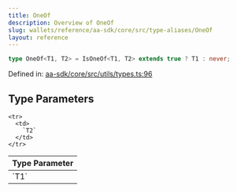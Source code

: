 ```yaml
---
title: OneOf
description: Overview of OneOf
slug: wallets/reference/aa-sdk/core/src/type-aliases/OneOf
layout: reference
---
```


```ts
type OneOf<T1, T2> = IsOneOf<T1, T2> extends true ? T1 : never;
```

Defined in: [aa-sdk/core/src/utils/types.ts:96](https://github.com/alchemyplatform/aa-sdk/blob/da19afd63b0ba06a4de95b0d2d7871f64d546304/aa-sdk/core/src/utils/types.ts#L96)

## Type Parameters

<table>
  <thead>
    <tr>
      <th align="left">Type Parameter</th>
    </tr>
  </thead>

  <tbody>
    <tr>
      <td>
        `T1`
      </td>
    </tr>

    <tr>
      <td>
        `T2`
      </td>
    </tr>

  </tbody>
</table>
